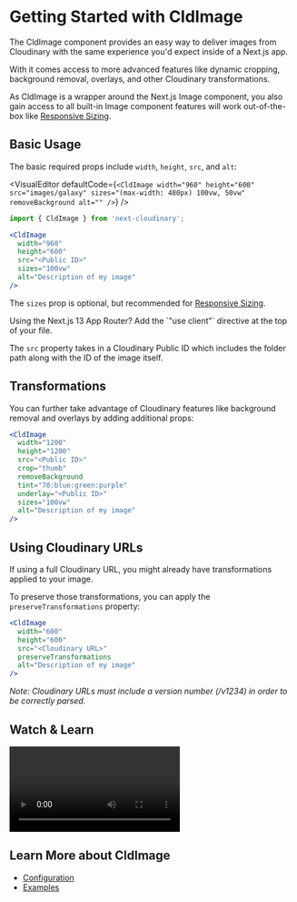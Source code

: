 


<Head>
  <title>CldImage - Next Cloudinary</title>
  <meta name="og:title" content="Getting Started with CldImage - Next Cloudinary" />
  <meta name="og:url" content={`https://next-cloudinary.spacejelly.dev/cldimage/basic-usage`} />
</Head>

<OgImage
  title="CldImage"
  twitterTitle="Getting Started with CldImage"
/>

# Getting Started with CldImage

The CldImage component provides an easy way to deliver images from Cloudinary with the same experience you'd expect inside of a Next.js app.

With it comes access to more advanced features like dynamic cropping, background removal, overlays, and other Cloudinary transformations.

As CldImage is a wrapper around the Next.js Image component, you also gain access to all built-in Image component features will work out-of-the-box like [Responsive Sizing](/guides/responsive-images).

## Basic Usage

The basic required props include `width`, `height`, `src`, and `alt`:

<VisualEditor
  defaultCode={`
<CldImage
  width="960"
  height="600"
  src="images/galaxy"
  sizes="(max-width: 480px) 100vw, 50vw"
  removeBackground
  alt=""
/>
  `}
/>

```jsx
import { CldImage } from 'next-cloudinary';

<CldImage
  width="960"
  height="600"
  src="<Public ID>"
  sizes="100vw"
  alt="Description of my image"
/>
```

The `sizes` prop is optional, but recommended for [Responsive Sizing](/guides/responsive-images).

<Callout emoji={false}>
  Using the Next.js 13 App Router? Add the `"use client"` directive at the top of your file.
</Callout>

<div style={{ maxWidth: 500, margin: '0 auto' }}>
  <p className="nx-mt-6">
  <CldImage
    width="960"
    height="600"
    src={`${process.env.IMAGES_DIRECTORY}/turtle`}
    sizes="100vw"
    alt="Turtle in the ocean"
  />
  </p>
</div>

The `src` property takes in a Cloudinary Public ID which includes the folder path along with the ID of the image itself.

## Transformations

You can further take advantage of Cloudinary features like background removal and overlays by adding additional props:

```jsx
<CldImage
  width="1200"
  height="1200"
  src="<Public ID>"
  crop="thumb"
  removeBackground
  tint="70:blue:green:purple"
  underlay="<Public ID>"
  sizes="100vw"
  alt="Description of my image"
/>
```

<div style={{ maxWidth: 500, margin: '0 auto' }}>
  <CldImage
    width="1200"
    height="1200"
    src={`${process.env.IMAGES_DIRECTORY}/turtle`}
    crop="thumb"
    removeBackground
    tint="70:blue:green:purple"
    underlay={`${process.env.IMAGES_DIRECTORY}/galaxy`}
    sizes="100vw"
    alt="Turtle in the ocean"
  />
</div>

## Using Cloudinary URLs

If using a full Cloudinary URL, you might already have transformations applied to your image.

To preserve those transformations, you can apply the `preserveTransformations` property:

```jsx
<CldImage
  width="600"
  height="600"
  src="<Cloudinary URL>"
  preserveTransformations
  alt="Description of my image"
/>
```

*Note: Cloudinary URLs must include a version number (/v1234) in order to be correctly parsed.*

## Watch & Learn

<Video
  title="Automatic Image Optimization & Dynamic Cropping in Next.js with Next Cloudinary"
  url="https://www.youtube.com/watch?v=oj2-BcZ8szk"
/>

## Learn More about CldImage
* [Configuration](/cldimage/configuration)
* [Examples](/cldimage/examples)
